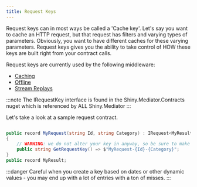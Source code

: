 ```yaml
---
title: Request Keys
---
```

Request keys can in most ways be called a 'Cache key'.  Let's say you want to cache an HTTP request, but that request has filters and varying types of parameters.
Obviously, you want to have different caches for these varying parameters.  Request keys gives you the ability to take control of HOW these keys are built right from your
contract calls.

Request keys are currently used by the following middleware:
- [Caching](/mediator/middleware/caching)
- [Offline](/mediator/middleware/offline)
- [Stream Replays](/mediator/middleware/replay)

:::note
The IRequestKey interface is found in the Shiny.Mediator.Contracts nuget which is referenced by ALL Shiny.Mediator
:::

Let's take a look at a sample request contract.

```csharp

public record MyRequest(string Id, string Category) : IRequest<MyResult>, IRequestKey
{
    // WARNING: we do not alter your key in anyway, so be sure to make it unique by adding things like the type
    public string GetRequestKey() => $"MyRequest-{Id}-{Category}";
}
public record MyResult;
```

:::danger
Careful when you create a key based on dates or other dynamic values - you may end up with a lot of entries with a ton of misses.
:::